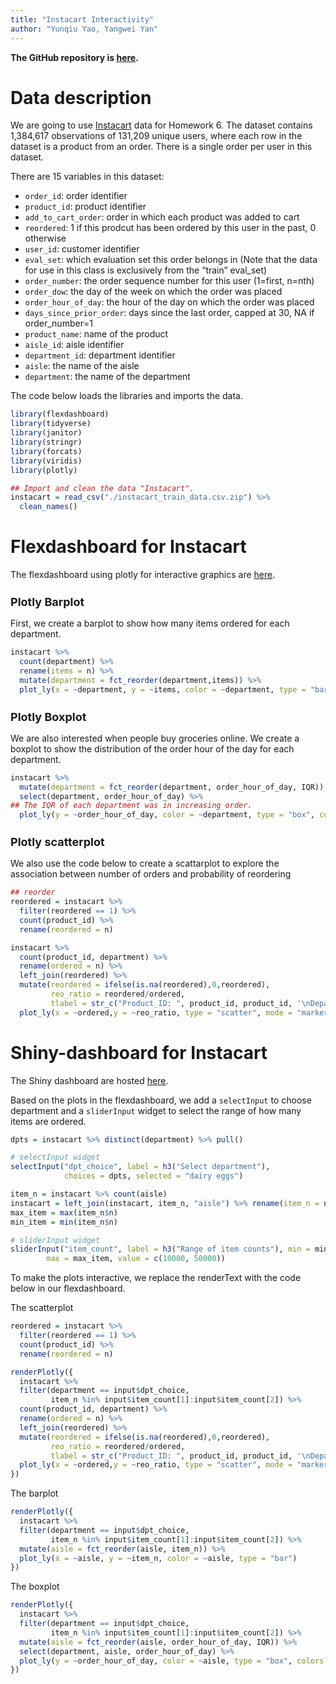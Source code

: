 ```yaml
---
title: "Instacart Interactivity"
author: "Yunqiu Yao, Yangwei Yan"
---
```



**The GitHub repository is [here](https://github.com/ashleyyyw/interactivity_practice).**


# Data description

We are going to use [Instacart](instacart_train_data.csv.zip) data for Homework 6. The dataset contains 1,384,617 observations of 131,209 unique users, where each row in the dataset is a product from an order. There is a single order per user in this dataset.

There are 15 variables in this dataset:

* `order_id`: order identifier
* `product_id`: product identifier
* `add_to_cart_order`: order in which each product was added to cart
* `reordered`: 1 if this prodcut has been ordered by this user in the past, 0 otherwise
* `user_id`: customer identifier
* `eval_set`: which evaluation set this order belongs in (Note that the data for use in this class is exclusively from the “train”  eval_set)
* `order_number`: the order sequence number for this user (1=first, n=nth)
* `order_dow`: the day of the week on which the order was placed
* `order_hour_of_day`: the hour of the day on which the order was placed
* `days_since_prior_order`: days since the last order, capped at 30, NA if order_number=1
* `product_name`: name of the product
* `aisle_id`: aisle identifier
* `department_id`: department identifier
* `aisle`: the name of the aisle
* `department`: the name of the department

The code below loads the libraries and imports the data.

```r
library(flexdashboard)
library(tidyverse)
library(janitor)
library(stringr)
library(forcats)
library(viridis)
library(plotly)
```

```r
## Import and clean the data "Instacart".
instacart = read_csv("./instacart_train_data.csv.zip") %>%
  clean_names()
```


# Flexdashboard for Instacart

The flexdashboard using plotly for interactive graphics are [here](instacart_dashboard1.html).

## Plotly Barplot

First, we create a barplot to show how many items ordered for each department.

```r
instacart %>% 
  count(department) %>% 
  rename(items = n) %>% 
  mutate(department = fct_reorder(department,items)) %>% 
  plot_ly(x = ~department, y = ~items, color = ~department, type = "bar")
```


## Plotly Boxplot

We are also interested when people buy groceries online. We create a boxplot to show the distribution of the order hour of the day for each department.

```r
instacart %>%
  mutate(department = fct_reorder(department, order_hour_of_day, IQR)) %>%
  select(department, order_hour_of_day) %>%
## The IQR of each department was in increasing order.
  plot_ly(y = ~order_hour_of_day, color = ~department, type = "box", colors = "Set2")
```

## Plotly scatterplot

We also use the code below to create a scattarplot to explore the association between number of orders and probability of reordering

```r
## reorder
reordered = instacart %>% 
  filter(reordered == 1) %>% 
  count(product_id) %>% 
  rename(reordered = n)

instacart %>% 
  count(product_id, department) %>%
  rename(ordered = n) %>% 
  left_join(reordered) %>% 
  mutate(reordered = ifelse(is.na(reordered),0,reordered),
         reo_ratio = reordered/ordered,
         tlabel = str_c("Product_ID: ", product_id, product_id, '\nDepartment: ', department)) %>%
  plot_ly(x = ~ordered,y = ~reo_ratio, type = "scatter", mode = "markers", alpha = 0.5, text = ~tlabel, color = I("black"))
```


# Shiny-dashboard for Instacart

The Shiny dashboard are hosted [here](https://yunqiu-yao.shinyapps.io/instacart_dashboard2/).

Based on the plots in the flexdashboard, we add a `selectInput` to choose department and a `sliderInput` widget to select the range of how many items are ordered.

```r
dpts = instacart %>% distinct(department) %>% pull()

# selectInput widget
selectInput("dpt_choice", label = h3("Select department"), 
            choices = dpts, selected = "dairy eggs")

item_n = instacart %>% count(aisle)
instacart = left_join(instacart, item_n, "aisle") %>% rename(item_n = n)
max_item = max(item_n$n)
min_item = min(item_n$n)

# sliderInput widget
sliderInput("item_count", label = h3("Range of item counts"), min = min_item, 
        max = max_item, value = c(10000, 50000))
```

To make the plots interactive, we replace the renderText with the code below in our flexdashboard.

The scatterplot

```r
reordered = instacart %>% 
  filter(reordered == 1) %>% 
  count(product_id) %>% 
  rename(reordered = n)

renderPlotly({
  instacart %>% 
  filter(department == input$dpt_choice,
         item_n %in% input$item_count[1]:input$item_count[2]) %>% 
  count(product_id, department) %>%
  rename(ordered = n) %>% 
  left_join(reordered) %>% 
  mutate(reordered = ifelse(is.na(reordered),0,reordered),
         reo_ratio = reordered/ordered,
         tlabel = str_c("Product_ID: ", product_id, product_id, '\nDepartment: ', department)) %>%
  plot_ly(x = ~ordered,y = ~reo_ratio, type = "scatter", mode = "markers", alpha =0.5, text = ~tlabel, color = I("black"))
})
```

The barplot

```r
renderPlotly({
  instacart %>% 
  filter(department == input$dpt_choice,
         item_n %in% input$item_count[1]:input$item_count[2]) %>%
  mutate(aisle = fct_reorder(aisle, item_n)) %>% 
  plot_ly(x = ~aisle, y = ~item_n, color = ~aisle, type = "bar")
})

```

The boxplot

```r
renderPlotly({
  instacart %>%
  filter(department == input$dpt_choice,
         item_n %in% input$item_count[1]:input$item_count[2]) %>% 
  mutate(aisle = fct_reorder(aisle, order_hour_of_day, IQR)) %>%
  select(department, aisle, order_hour_of_day) %>%
  plot_ly(y = ~order_hour_of_day, color = ~aisle, type = "box", colors = "Set2")
})
```



<style type="text/css">

body{ /* Normal  */
      font-size: 14px;
  }
h1 { /* Header 1 */
  font-size: 28px;
}
h2 { /* Header 2 */
  font-size: 18px;
}
</style>